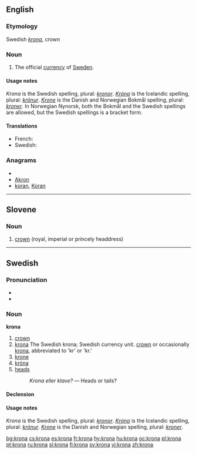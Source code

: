 {{also|króna|kröna}}
==English==

===Etymology===
Swedish ''[[krona#Swedish|krona]]'', crown

===Noun===
{{en-noun|kron|or}}

# The official [[currency]] of [[Sweden]].

====Usage notes====
''Krona'' is the Swedish spelling, plural: ''[[kronor]]''.  ''[[króna|Króna]]'' is the Icelandic spelling, plural: ''[[krónur]]''.  ''[[Krone]]'' is the Danish and Norwegian Bokmål spelling, plural: ''[[kroner]]''. In Norwegian Nynorsk, both the Bokmål and the Swedish spellings are allowed, but the Swedish spellings is a bracket form.

====Translations====
* French: {{t+|fr|couronne|f}}
* Swedish: {{t+|sv|krona|c}}

===Anagrams===
* {{alphagram|aknor}}
* [[Akron#English|Akron]]
* [[koran#English|koran]], [[Koran#English|Koran]]

----

==Slovene==

===Noun===
{{infl|sl|noun|g=f}}

# [[crown]] (royal, imperial or princely headdress)

{{tbot entry|Slovene|crown|2008|April|sl}}

----

==Swedish==

===Pronunciation===
* {{IPA|/ˈkruːˌna/|lang=sv}}
*{{audio|Sv-krona.ogg|audio}}

===Noun===
'''krona'''

# [[crown]]
# [[krona#Engilish|krona]] The Swedish krona; Swedish currency unit. [[crown]] or occasionally [[krona#English|krona]], abbreviated to 'kr' or 'kr.'
# [[krone]] {{italbrac|Danish and Norwegian currencies}}
# [[króna]] {{italbrac|currencies}}
# [[heads]] {{italbrac|of a coin}}
#: ''Krona eller klave?'' &mdash; Heads or tails?

====Declension====
{{sv-noun-reg-or|kron}}

====Usage notes====
''Krona'' is the Swedish spelling, plural: ''[[kronor]]''.  ''[[Króna]]'' is the Icelandic spelling, plural: ''[[krónur]]''.  ''[[Krone]]'' is the Danish and Norwegian spelling, plural: ''[[kroner]]''.

[[bg:krona]]
[[cs:krona]]
[[es:krona]]
[[fr:krona]]
[[hy:krona]]
[[hu:krona]]
[[oc:krona]]
[[pl:krona]]
[[pt:krona]]
[[ru:krona]]
[[sl:krona]]
[[fi:krona]]
[[sv:krona]]
[[vi:krona]]
[[zh:krona]]